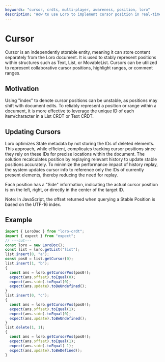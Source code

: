 ```yaml
---
keywords: "cursor, crdts, multi-player, awareness, position, loro"
description: "How to use Loro to implement cursor position in real-time collaboration"
---
```


# Cursor

Cursor is an independently storable entity, meaning it can store content separately from the Loro document. It is used to stably represent positions within structures such as Text, List, or MovableList. Cursors can be utilized to represent collaborative cursor positions, highlight ranges, or comment ranges.

## Motivation

Using "index" to denote cursor positions can be unstable, as positions may shift with document edits. To reliably represent a position or range within a document, it is more effective to leverage the unique ID of each item/character in a List CRDT or Text CRDT.

## Updating Cursors

Loro optimizes State metadata by not storing the IDs of deleted elements. This approach, while efficient, complicates tracking cursor positions since they rely on these IDs for precise locations within the document. The solution recalculates position by replaying relevant history to update stable positions accurately. To minimize the performance impact of history replay, the system updates cursor info to reference only the IDs of currently present elements, thereby reducing the need for replay.

Each position has a "Side" information, indicating the actual cursor position is on the left, right, or directly in the center of the target ID.

Note: In JavaScript, the offset returned when querying a Stable Position is based on the UTF-16 index.

## Example

```ts twoslash
import { LoroDoc } from "loro-crdt";
import { expect } from "expect";
// ---cut---
const loro = new LoroDoc();
const list = loro.getList("list");
list.insert(0, "a");
const pos0 = list.getCursor(0);
list.insert(1, "b");
{
  const ans = loro.getCursorPos(pos0!);
  expect(ans.offset).toEqual(0);
  expect(ans.side).toEqual(0);
  expect(ans.update).toBeUndefined();
}
list.insert(0, "c");
{
  const ans = loro.getCursorPos(pos0!);
  expect(ans.offset).toEqual(1);
  expect(ans.side).toEqual(0);
  expect(ans.update).toBeUndefined();
}
list.delete(1, 1);
{
  const ans = loro.getCursorPos(pos0!);
  expect(ans.offset).toEqual(1);
  expect(ans.side).toEqual(-1);
  expect(ans.update).toBeDefined();
}
```
